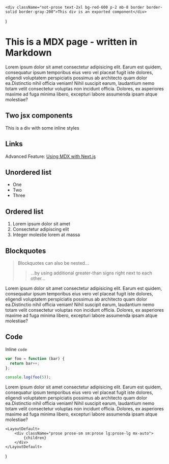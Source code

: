 
	<div className="not-prose text-2xl bg-red-600 p-2 mb-8 border border-solid border-gray-200">This div is an exported component</div>
)


# This is a MDX page - written in Markdown

Lorem ipsum dolor sit amet consectetur adipisicing elit. Earum est quidem, consequatur ipsum temporibus eius vero vel placeat fugit iste dolores, eligendi voluptatem perspiciatis possimus ab architecto quam dolor ea.Distinctio nihil officia veniam! Nihil suscipit earum, laudantium nemo totam velit consectetur voluptas non incidunt officia. Dolores, ex asperiores maxime ad fuga minima libero, excepturi labore assumenda ipsam atque molestiae?

## Two jsx components

<DemoComponent />

<div style={{padding: '1rem', margin: '1rem 0', backgroundColor: 'violet'}}>
	This is a div with some inline styles
</div>

## Links

Advanced Feature: [Using MDX with Next.js](https://nextjs.org/docs/advanced-features/using-mdx)


## Unordered list

- One
- Two
- Three

## Ordered list

1. Lorem ipsum dolor sit amet
2. Consectetur adipiscing elit
3. Integer molestie lorem at massa

## Blockquotes

> Blockquotes can also be nested...
>> ...by using additional greater-than signs right next to each other...

Lorem ipsum dolor sit amet consectetur adipisicing elit. Earum est quidem, consequatur ipsum temporibus eius vero vel placeat fugit iste dolores, eligendi voluptatem perspiciatis possimus ab architecto quam dolor ea.Distinctio nihil officia veniam! Nihil suscipit earum, laudantium nemo totam velit consectetur voluptas non incidunt officia. Dolores, ex asperiores maxime ad fuga minima libero, excepturi labore assumenda ipsam atque molestiae?

## Code

Inline `code`

```js
var foo = function (bar) {
  return bar++;
};

console.log(foo(5));
```

Lorem ipsum dolor sit amet consectetur adipisicing elit. Earum est quidem, consequatur ipsum temporibus eius vero vel placeat fugit iste dolores, eligendi voluptatem perspiciatis possimus ab architecto quam dolor ea.Distinctio nihil officia veniam! Nihil suscipit earum, laudantium nemo totam velit consectetur voluptas non incidunt officia. Dolores, ex asperiores maxime ad fuga minima libero, excepturi labore assumenda ipsam atque molestiae?


	<LayoutDefault>
		<div className="prose prose-sm sm:prose lg:prose-lg mx-auto">
			{children}
		</div>
	</LayoutDefault>
)
